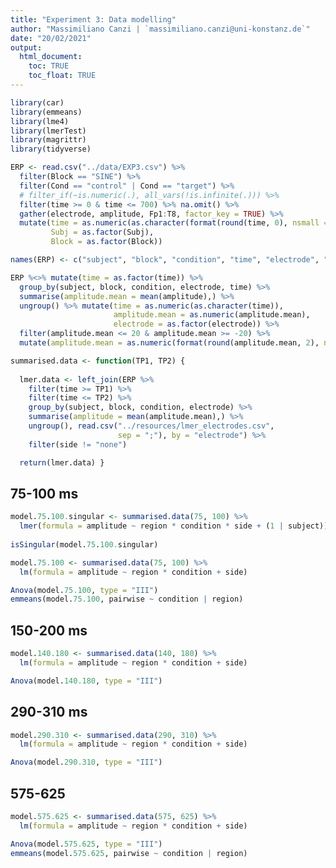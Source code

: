 ```yaml
---
title: "Experiment 3: Data modelling"
author: "Massimiliano Canzi | `massimiliano.canzi@uni-konstanz.de`"
date: "20/02/2021"
output: 
  html_document:
    toc: TRUE
    toc_float: TRUE
---
```


```r
library(car)
library(emmeans)
library(lme4)
library(lmerTest)
library(magrittr)
library(tidyverse)
```

```r
ERP <- read.csv("../data/EXP3.csv") %>% 
  filter(Block == "SINE") %>%
  filter(Cond == "control" | Cond == "target") %>%
  # filter_if(~is.numeric(.), all_vars(!is.infinite(.))) %>%
  filter(time >= 0 & time <= 700) %>% na.omit() %>%
  gather(electrode, amplitude, Fp1:T8, factor_key = TRUE) %>%
  mutate(time = as.numeric(as.character(format(round(time, 0), nsmall = 0))),
         Subj = as.factor(Subj),
         Block = as.factor(Block))

names(ERP) <- c("subject", "block", "condition", "time", "electrode", "amplitude")
```

```r
ERP %<>% mutate(time = as.factor(time)) %>%
  group_by(subject, block, condition, electrode, time) %>% 
  summarise(amplitude.mean = mean(amplitude),) %>% 
  ungroup() %>% mutate(time = as.numeric(as.character(time)), 
                       amplitude.mean = as.numeric(amplitude.mean), 
                       electrode = as.factor(electrode)) %>%
  filter(amplitude.mean <= 20 & amplitude.mean >= -20) %>%
  mutate(amplitude.mean = as.numeric(format(round(amplitude.mean, 2), nsmall = 2)))
```

```r
summarised.data <- function(TP1, TP2) {
  
  lmer.data <- left_join(ERP %>% 
    filter(time >= TP1) %>%
    filter(time <= TP2) %>%
    group_by(subject, block, condition, electrode) %>%
    summarise(amplitude = mean(amplitude.mean),) %>%
    ungroup(), read.csv("../resources/lmer_electrodes.csv", 
                        sep = ";"), by = "electrode") %>%
    filter(side != "none")

  return(lmer.data) }
```

## 75-100 ms 

```r
model.75.100.singular <- summarised.data(75, 100) %>% 
  lmer(formula = amplitude ~ region * condition * side + (1 | subject))
 
isSingular(model.75.100.singular)
```

```r
model.75.100 <- summarised.data(75, 100) %>% 
  lm(formula = amplitude ~ region * condition + side)
```

```r
Anova(model.75.100, type = "III")
emmeans(model.75.100, pairwise ~ condition | region)
```

## 150-200 ms

```r
model.140.180 <- summarised.data(140, 180) %>% 
  lm(formula = amplitude ~ region * condition + side)
```

```r
Anova(model.140.180, type = "III")
```

## 290-310 ms

```r
model.290.310 <- summarised.data(290, 310) %>% 
  lm(formula = amplitude ~ region * condition + side)
```

```r
Anova(model.290.310, type = "III")
```

## 575-625

```r
model.575.625 <- summarised.data(575, 625) %>% 
  lm(formula = amplitude ~ region * condition + side)
```

```r
Anova(model.575.625, type = "III")
emmeans(model.575.625, pairwise ~ condition | region)
```
